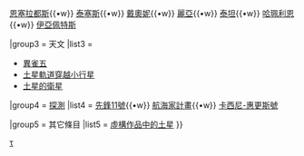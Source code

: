 {{Navbox
|name  = 土星
|title = [[土星]]
|titlestyle = background:#FC6;
|state  = {{{state<includeonly>|autocollapse</includeonly>}}}
|imagestyle = padding-left: 0.5em;
|image = [[File:Saturn_Equinox_09212014.jpg|100px|NASA image of Saturn]]
|groupstyle = background:#FC6;
|listclass = hlist
|basestyle = text-align: center;

|group1 = 地理
|list1  = 
* [[龍之風暴]]
* [[大白斑]]
* [[土星六邊形]]
* {{le|土星磁層|Magnetosphere of Saturn}}
* [[土星環]]

|group2 = [[土星的衛星|衛星]]
|list2  = {{nowrap begin}} [[土衛一|米瑪斯]]{{•w}} [[土衛二|恩塞拉都斯]]{{•w}} [[土衛三|泰塞斯]]{{•w}} [[土衛四|戴奧妮]]{{•w}} [[土衛五|麗亞]]{{•w}} [[土衛六|泰坦]]{{•w}} [[土衛七|哈珮利恩]]{{•w}} [[土衛八|伊亞佩特斯]] {{nowrap end}}

|group3 = 天文
|list3  = 
* [[異雀五]]
* [[土星軌道穿越小行星]]
* [[土星的衛星]]

|group4 = [[土星探測|探測]]
|list4  = {{nowrap begin}} [[先鋒11號]]{{•w}} [[航海家計畫]]{{•w}} [[卡西尼-惠更斯號]] {{nowrap end}}

|group5 = 其它條目
|list5  = [[虛構作品中的土星]]
}}<noinclude>
{{Documentation}}

[[Category:太陽系模板|{{PAGENAME}}]]
[[Category:土星|τ]]
</noinclude>